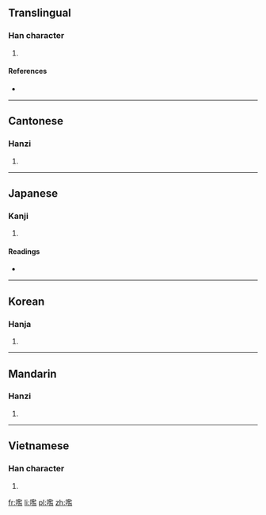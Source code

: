 ==Translingual==

===Han character===
{{Han char|rn=30|rad=口|as=14|sn=17|four=6801<sub>7</sub>|canj=口尸戈廿 (RSIT), 口尸一廿 (RSMT)|ids=⿰[[口]][[監]]}}

# {{defn|Han|sort=口14}}

====References====
* {{Han ref|kx=0211.250|dkj=04447|dj=0434.200|hdz=10695.170|uh=5682|ud=22146|bh=ECC7|bd=60615}}

----

==Cantonese==

===Hanzi===
{{yue-hanzi|jyut=[[laam4]], [[laam6]]|y=laam4, laam6}}

# {{defn|lang=yue|sort=口14}}

----

==Japanese==

===Kanji===
{{ja-kanji|grade=|rs=口14}}

# {{defn|lang=ja|sort=口14}}

====Readings====
* {{ja-readings|on=[[らん]] (ran), [[かん]] (kan)|kun=[[むさぼる]] (musaboru), [[たしなむ]] (tashinamu), [[しかる]] (shikaru), [[こえ]] (koe)}}

----

==Korean==

===Hanja===
{{ko-hanja|hangeul=람|rv=ram|mr=ram}}

# {{defn|lang=ko|sort=口14}}

----

==Mandarin==

===Hanzi===
{{cmn-hanzi|pin=[[làn]] ([[lan4]])|wg=lan<sup>4</sup>}}

# {{defn|lang=cmn|sort=口14}}

----

==Vietnamese==

===Han character===
{{vi-hantu|[[giạm]]|rs=口14}}

# {{defn|lang=vi|sort=口14}}

[[fr:嚂]]
[[li:嚂]]
[[pl:嚂]]
[[zh:嚂]]